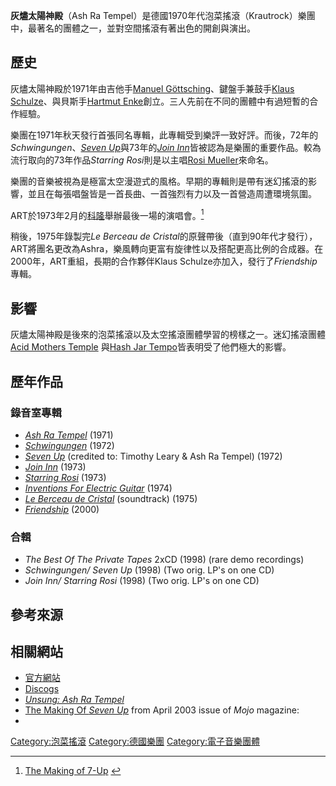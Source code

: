 {{roughtranslation|time=2018-07-13T01:42:56+00:00}}
{{Infobox musical artist
| Name                = 灰燼太陽神殿（Ash Ra Tempel）
| Img                 = 
| Img_capt            = 
| Img_size            = 
| Background          = group_or_band
| Alias               = 
| Origin              = [[柏林|柏林]], [[德國|德國]]
| Genre               = [[德國搖滾|德國搖滾]]<br />[[太空搖滾|太空搖滾]](space rock)
| Years_active        = 1970–1976<br />2000–2001
| Label               = Ohr<br />Virgin<br />Komische<br />King<br />Cleopatra
| Associated_acts     = [[Ashra|Ashra]]<br />[[Eruption_(German_band)|Eruption]]<br />[[橘夢樂團|橘夢樂團]]<br />[[The_Cosmic_Jokers|The Cosmic Jokers]]
| URL                 = [http://www.ashra.com 官方網站]
| Current_members     = [[Manuel_Göttsching|Manuel Göttsching]]<br />[[Klaus_Schulze|Klaus Schulze]]
| Past_members        = [[Hartmut_Enke|Hartmut Enke]]<br />[[Timothy_Leary|Timothy Leary]]<br />[[Rosi_Mueller|Rosi Mueller]]<br />[[Lutz_Ulbrich|Lutz Ulbrich]]
}}
'''灰燼太陽神殿'''（Ash Ra Tempel）是德國1970年代泡菜搖滾（Krautrock）樂團中，最著名的團體之一，並對空間搖滾有著出色的開創與演出。

==歷史==
灰燼太陽神殿於1971年由吉他手[[Manuel_Gottsching|Manuel Göttsching]]、鍵盤手兼鼓手[[Klaus_Schulze|Klaus Schulze]]、與貝斯手[[Hartmut_Enke|Hartmut Enke]]創立。三人先前在不同的團體中有過短暫的合作經驗。

樂團在1971年秋天發行首張同名專輯，此專輯受到樂評一致好評。而後，72年的''Schwingungen''、''[[Seven_Up_(album)|Seven Up]]''與73年的''[[Join_Inn_(album)|Join Inn]]''皆被認為是樂團的重要作品。較為流行取向的73年作品''Starring Rosi''則是以主唱[[Rosi_Mueller|Rosi Mueller]]來命名。

樂團的音樂被視為是極富太空漫遊式的風格。早期的專輯則是帶有迷幻搖滾的影響，並且在每張唱盤皆是一首長曲、一首強烈有力以及一首營造周遭環境氛圍。

ART於1973年2月的[[科隆|科隆]]舉辦最後一場的演唱會。<ref>[http://www.higgs1.demon.co.uk/barritt/mojo.htm The Making of 7-Up<!-- Bot generated title -->] {{webarchive|url=https://web.archive.org/web/20070128001659/http://www.higgs1.demon.co.uk/barritt/mojo.htm |date=2007-01-28 }}</ref>

稍後，1975年錄製完''Le Berceau de Cristal''的原聲帶後（直到90年代才發行），ART將團名更改為Ashra，樂風轉向更富有旋律性以及搭配更高比例的合成器。在2000年，ART重組，長期的合作夥伴Klaus Schulze亦加入，發行了''Friendship''專輯。

==影響==

灰燼太陽神殿是後來的泡菜搖滾以及太空搖滾團體學習的榜樣之一。迷幻搖滾團體 [[Acid_Mothers_Temple|Acid Mothers Temple]] 與[[Hash_Jar_Tempo|Hash Jar Tempo]]皆表明受了他們極大的影響。

==歷年作品==
=== 錄音室專輯 ===
*''[[Ash_Ra_Tempel_(album)|Ash Ra Tempel]]'' (1971)
*''[[Schwingungen|Schwingungen]]'' (1972)
*''[[Seven_Up_(album)|Seven Up]]'' (credited to: Timothy Leary & Ash Ra Tempel) (1972)
*''[[Join_Inn_(album)|Join Inn]]'' (1973)
*''[[Starring_Rosi_(album)|Starring Rosi]]'' (1973)
*''[[Inventions_For_Electric_Guitar|Inventions For Electric Guitar]]'' (1974)
*''[[Le_Berceau_de_Cristal|Le Berceau de Cristal]]'' (soundtrack) (1975)
*''[[Friendship_(album)|Friendship]]'' (2000)
=== 合輯 ===
*''The Best Of The Private Tapes'' 2xCD (1998) (rare demo recordings)
*''Schwingungen/ Seven Up'' (1998) (Two orig. LP's on one CD)
*''Join Inn/ Starring Rosi'' (1998) (Two orig. LP's on one CD)

==參考來源==
{{Reflist}}

==相關網站==
*[http://www.ashra.com/ 官方網站] {{Wayback|url=http://www.ashra.com/ |date=19981111191313 }} 
*[https://www.discogs.com/artist/49644-Ash-Ra-Tempel Discogs] {{Wayback|url=https://www.discogs.com/artist/49644-Ash-Ra-Tempel |date=20210218044549 }}
*[http://www.headheritage.co.uk/unsung/feature/ash_ra_tempel ''Unsung: Ash Ra Tempel''] {{Wayback|url=http://www.headheritage.co.uk/unsung/feature/ash_ra_tempel |date=20170517230107 }}
*[https://web.archive.org/web/20070128001659/http://www.higgs1.demon.co.uk/barritt/mojo.htm The Making Of ''Seven Up''] from April 2003 issue of ''Mojo'' magazine:
*{{Last.fm|Ash Ra Tempel}}

{{Authority control}}
{{DEFAULTSORT:Ash Ra Tempel}}
[[Category:泡菜搖滾|Category:泡菜搖滾]]
[[Category:德國樂團|Category:德國樂團]]
[[Category:電子音樂團體|Category:電子音樂團體]]